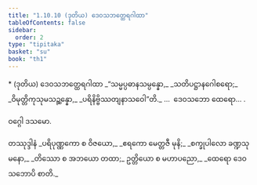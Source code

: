 ```yaml
---
title: "1.10.10 (ဒုတိယ) ဒေဝသဘတ္ထေရဂါထာ"
tableOfContents: false
sidebar:
  order: 2
type: "tipitaka"
basket: "su"
book: "th1"
---
```



<DynamicBreadcrumb />

<Paragraph type="center" book="th1">
* (ဒုတိယ) ဒေဝသဘတ္ထေရဂါထာ
</Paragraph>

<Division number="100" book="th1">

<Paragraph number="223" type="verses" book="th1">
_“သမ္မပ္ပဓာနသမ္ပန္နော,_  
_သတိပဋ္ဌာနဂေါစရော;_  
_ဝိမုတ္တိကုသုမသဉ္ဆန္နော,_  
_ပရိနိဗ္ဗိဿတျနာသဝေါ”တိ._  


</Paragraph>
</Division>

<Paragraph number="224" type="center" book="th1">
…  ဒေဝသဘော ထေရော… .

  
ဝဂ္ဂေါ ဒသမော.



</Paragraph>

<Paragraph number="225" type="center" book="th1">
တဿုဒ္ဒါနံ


</Paragraph>

<Paragraph number="226" type="verses" book="th1">
_ပရိပုဏ္ဏကော စ ဝိဇယော,_  
_ဧရကော မေတ္တဇီ မုနိ;_  
_စက္ခုပါလော ခဏ္ဍသုမနော,_  
_တိဿော စ အဘယော တထာ;_  
ဥတ္တိယော စ မဟာပညော,_  
_ထေရော ဒေဝသဘောပိ စာတိ._
</Paragraph>